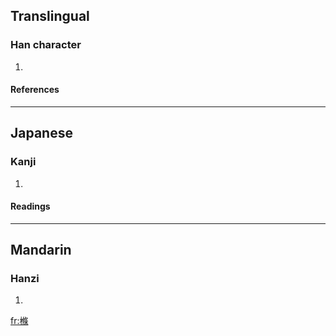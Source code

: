 ==Translingual==
===Han character===
{{Han char|rn=75|rad=木|as=11|sn=15|four=|canj=木人中木 (DOLD)}}
# {{defn|Han|sort=木11}}
====References====
{{Han ref|kx=0551.080|dkj=15461|dj=0939.080|hdz=21280.120|uh=6A24|ud=27172}}

----
==Japanese==
===Kanji===
{{ja-kanji|grade=|rs=木11}}
# {{defn|Japanese}} 
====Readings====
{{ja-readings|on=[[じょう]] (jō)|kun=[[ゆず]] (yuzu), [[こえだ]] (koeda)}}

----
==Mandarin==
===Hanzi===
{{cmn-hanzi|pin=[[guāng]] (guang1), [[hèng]] (heng4), [[huáng]] (huang2), [[huàng]] (huang4), [[tiáo]] (tiao2)|wg=kuang<sup>1</sup>, heng<sup>4</sup>, huang<sup>2</sup>, huang<sup>4</sup>, t'iao<sup>2</sup>}}
# {{defn|Mandarin}}

[[fr:樤]]